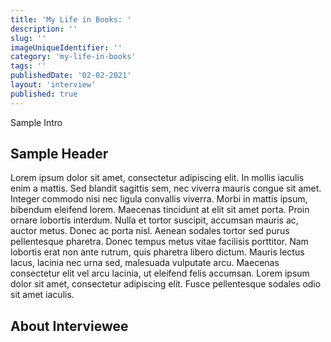 ```yaml
---
title: 'My Life in Books: '
description: ''
slug: ''
imageUniqueIdentifier: ''
category: 'my-life-in-books'
tags: ''
publishedDate: '02-02-2021'
layout: 'interview'
published: true
---
```


<p style={{ fontSize: '20px' }}>Sample Intro</p>

<Box textAlign="center">
  <h2>Sample Header</h2>
</Box>

<!-- Sample Book Image -->

<Image266x400
  src="david-allen-getting-things-done_qtpdxx"
  altText="Getting Things Done - David Allen"
  imageCategory="book-summaries"
/>

Lorem ipsum dolor sit amet, consectetur adipiscing elit. In mollis iaculis enim
a mattis. Sed blandit sagittis sem, nec viverra mauris congue sit amet. Integer
commodo nisi nec ligula convallis viverra. Morbi in mattis ipsum, bibendum
eleifend lorem. Maecenas tincidunt at elit sit amet porta. Proin ornare lobortis
interdum. Nulla et tortor suscipit, accumsan mauris ac, auctor metus. Donec ac
porta nisl. Aenean sodales tortor sed purus pellentesque pharetra. Donec tempus
metus vitae facilisis porttitor. Nam lobortis erat non ante rutrum, quis
pharetra libero dictum. Mauris lectus lacus, lacinia nec urna sed, malesuada
vulputate arcu. Maecenas consectetur elit vel arcu lacinia, ut eleifend felis
accumsan. Lorem ipsum dolor sit amet, consectetur adipiscing elit. Fusce
pellentesque sodales odio sit amet iaculis.

<!-- Sample Amazon CTA  -->

<AmazonCta link="https://www.amazon.com/Getting-Things-Done-Stress-Free-Productivity/dp/0143126563?dchild=1&keywords=Getting+Things+Done+-+David+Allen&qid=1612299404&sr=8-1&linkCode=ll1&tag=paperbacktrav-20&linkId=54921be2eb1c342d6273189af0beb349&language=en_US&ref_=as_li_ss_tl" />

## About Interviewee
